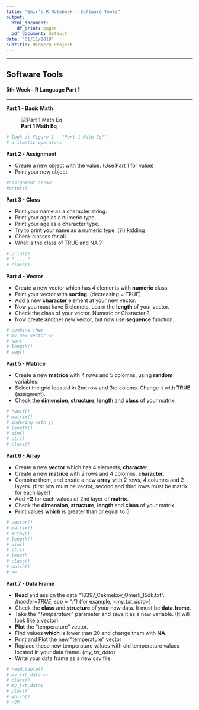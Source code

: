 ```yaml
---
title: "Emir's R Notebook - Software Tools"
output:
  html_document:
    df_print: paged
  pdf_document: default
date: "01/11/2019"
subtitle: MidTerm Project
---
```


*** 

## Software Tools

#### 5th Week - R Language Part 1

***

**Part 1 - Basic Math**

![**Part 1 Math Eq**](https://web.itu.edu.tr/tokerem/mat1.png)


```r
# look at Figure 1 - "Part 1 Math Eq""
# aritmetic operators
```


**Part 2 - Assignment**

- Create a new object with the value. (Use Part 1 for value)
- Print your new object

```r
#assignment arrow
#print()

```

**Part 3 - Class**

- Print your name as a character string.
- Print your age as a numeric type.
- Print your age as a character type.
- Try to print your name as a numeric type. (?!) kidding
- Check classes for all.
- What is the class of TRUE and NA ?


```r
# print()
# " ... " 
# class()

```

**Part 4 - Vector**

- Create a new vector which has 4 elements with **numeric** class.
- Print your vector with **sorting**. (decreasing = TRUE)
- Add a new **character** element at your new vector.
- Now you must have 5 elemets. Learn the **length** of your vector.
- Check the class of your vector. Numeric or Character ?
- Now create another new vector, but now use **sequence** function.

```r
# combine them
# my_new_vector <-
# sort
# length()
# seq()

```


**Part 5 - Matrice**

- Create a new **matrice** with 4 rows and 5 colomns, using **random** variables.
- Select the grid located in 2nd row and 3rd coloms. Change it with **TRUE** (assigment).
- Check the **dimension**, **structure**, **length** and **class** of your matrix.


```r
# runif()
# matrix()
# indexing with []
# length()
# dim()
# str()
# class()

```


**Part 6 - Array**

- Create a new **vector** which has 4 elements, **character**.
- Create a new **matrice** with 2 rows and 4 colomns, **character**.
- Combine them, and create a new **array** with 2 rows, 4 columns and 2 layers. 
(first row must be vector, second and third rows must be matrix for each layer)
- Add **+2** for each values of 2nd layer of **matrix**.
- Check the **dimension**, **structure**, **length** and **class** of your matrix.
- Print values **which** is greater than or equal to 5

```r
# vector()
# matrix()
# array()
# length()
# dim()
# str()
# length
# class()
# which()
# >=

```


**Part 7 - Data Frame**

- **Read** and assign the data "18397_Cekmekoy_Omerli_15dk.txt". *(header=TRUE, sep = ";")*
(for example, <*my_txt_data*>)
- Check the **class** and **structure** of your new data. It must be **data.frame**.
- Take the *"Temperature"* parameter and save it as a new variable. (It will look like a vector)
- **Plot** the "temperature" vector.
- Find values **which** is lower than 20 and change them with **NA**.
- Print and Plot the new "temperature" vector 
- Replace these new temperature values with old temperature values located in your data frame. (*my_txt_data*)
- Write your data frame as a new csv file.

```r
# read.table()
# my_txt_data <-
# class()
# my_txt_data$
# plot()
# which()
# <20

```


